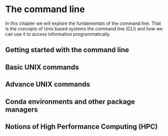 # The command line

In this chapter we will explore the fundamentals of the command line. That is the concepts of Unix based systems the command line (CLI) and how we can use it to access information programmatically.

## Getting started with the command line {.unnumbered}

## Basic UNIX commands {.unnumbered}

## Advance UNIX commands {.unnumbered}

## Conda environments and other package managers {.unnumbered}

## Notions of High Performance Computing (HPC) {.unnumbered}
